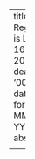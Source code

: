---
title: NPTEL Registration is Live
date: 16 11 2022
type: deadline
id: '00011'
date-format: MMM D, YYYY
abstract: |
    <p>My course on <em>Getting Started with Competitive Programming</em> will run from 23 Jan 2023 to 14 Apr 2023. The <a href="https://onlinecourses.nptel.ac.in/noc23_cs30/preview">deadline to register</a> is <strong>30th January 2023</strong>. While I will not be an instructor for the upcoming run, I hope you have a chance to check it out if it is of interest to you!</p>

    <p>(More generally, the NPTEL Jan 2023 semester is open with courses across engineering, humanities and social sciences. You can enrol in these courses at no cost <a href="https://swayam.gov.in/NPTEL">here</a> and get a certification by taking up a proctored exam for a nominal fee of Rs 1,000 per course.)</p>
---